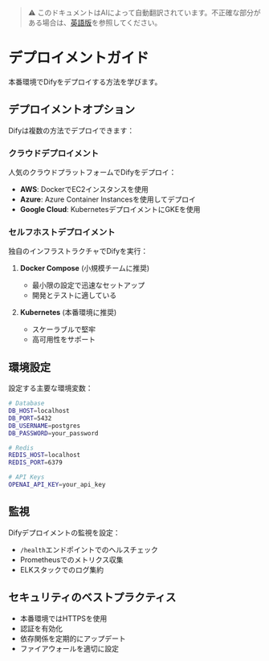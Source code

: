 > ⚠️ このドキュメントはAIによって自動翻訳されています。不正確な部分がある場合は、[英語版](../../../../en/documentation/pages/getting-started/deployment.mdx)を参照してください。

# デプロイメントガイド

本番環境でDifyをデプロイする方法を学びます。

## デプロイメントオプション

Difyは複数の方法でデプロイできます：

### クラウドデプロイメント

人気のクラウドプラットフォームでDifyをデプロイ：

- **AWS**: DockerでEC2インスタンスを使用
- **Azure**: Azure Container Instancesを使用してデプロイ
- **Google Cloud**: KubernetesデプロイメントにGKEを使用

### セルフホストデプロイメント

独自のインフラストラクチャでDifyを実行：

1. **Docker Compose** (小規模チームに推奨)
   - 最小限の設定で迅速なセットアップ
   - 開発とテストに適している

2. **Kubernetes** (本番環境に推奨)
   - スケーラブルで堅牢
   - 高可用性をサポート

## 環境設定

設定する主要な環境変数：

```bash
# Database
DB_HOST=localhost
DB_PORT=5432
DB_USERNAME=postgres
DB_PASSWORD=your_password

# Redis
REDIS_HOST=localhost
REDIS_PORT=6379

# API Keys
OPENAI_API_KEY=your_api_key
```

## 監視

Difyデプロイメントの監視を設定：

- `/health`エンドポイントでのヘルスチェック
- Prometheusでのメトリクス収集
- ELKスタックでのログ集約

## セキュリティのベストプラクティス

- 本番環境ではHTTPSを使用
- 認証を有効化
- 依存関係を定期的にアップデート
- ファイアウォールを適切に設定